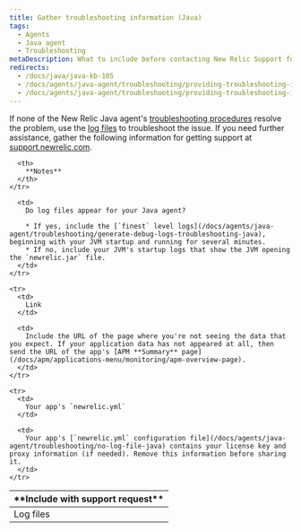 ```yaml
---
title: Gather troubleshooting information (Java)
tags:
  - Agents
  - Java agent
  - Troubleshooting
metaDescription: What to include before contacting New Relic Support for help with your Java agent.
redirects:
  - /docs/java/java-kb-105
  - /docs/agents/java-agent/troubleshooting/providing-troubleshooting-information
  - /docs/agents/java-agent/troubleshooting/providing-troubleshooting-information-java
---
```


If none of the New Relic Java agent's [troubleshooting procedures](/docs/agents/java-agent/troubleshooting) resolve the problem, use the [log files](#logfiles) to troubleshoot the issue. If you need further assistance, gather the following information for getting support at [support.newrelic.com](https://support.newrelic.com).

<table>
  <thead>
    <tr>
      <th width={200}>
        **Include with support request**
      </th>

      <th>
        **Notes**
      </th>
    </tr>
  </thead>

  <tbody>
    <tr id="logfiles">
      <td>
        Log files
      </td>

      <td>
        Do log files appear for your Java agent?

        * If yes, include the [`finest` level logs](/docs/agents/java-agent/troubleshooting/generate-debug-logs-troubleshooting-java), beginning with your JVM startup and running for several minutes.
        * If no, include your JVM's startup logs that show the JVM opening the `newrelic.jar` file.
      </td>
    </tr>

    <tr>
      <td>
        Link
      </td>

      <td>
        Include the URL of the page where you're not seeing the data that you expect. If your application data has not appeared at all, then send the URL of the app's [APM **Summary** page](/docs/apm/applications-menu/monitoring/apm-overview-page).
      </td>
    </tr>

    <tr>
      <td>
        Your app's `newrelic.yml`
      </td>

      <td>
        Your app's [`newrelic.yml` configuration file](/docs/agents/java-agent/troubleshooting/no-log-file-java) contains your license key and proxy information (if needed). Remove this information before sharing it.
      </td>
    </tr>
  </tbody>
</table>
